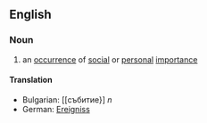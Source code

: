==English==

===Noun===

# an [[occurrence]] of [[social]] or [[personal]] [[importance]]

====Translation====

*Bulgarian: [[събитие}] ''n''
*German: [[Ereigniss]]